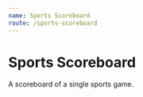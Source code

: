 ```yaml
---
name: Sports Scoreboard
route: /sports-scoreboard
---
```



# Sports Scoreboard

A scoreboard of a single sports game.

<Props of={SportsScoreboard} />

<Playground>
  <SportsScoreboard
    sport={"Women's Volleyball"}
    team1={'No. 2 UCLA'}
    team1score={122}
    team2={'No. 16 Oregon'}
    team2score={23}
  />
</Playground>
